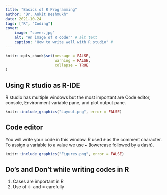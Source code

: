 ```yaml
---
title: "Basics of R Programming"
author: "Dr. Ankit Deshmukh"
date: 2021-10-24
tags: ["R", "Coding"]
cover:
    image: "cover.jpg"
    alt: "An image of R coder" # alt text
    caption: "How to write well with R studio" # 
---
```


```r
knitr::opts_chunk$set(message = FALSE, 
                      warning = FALSE,    
                      collapse = TRUE
)
```

## Using R studio as R-IDE
R studio has multiple windows but the most important are Code editor, console, Environment variable pane, and plot output pane. 

```r
knitr::include_graphics("Layout.png", error = FALSE)
```

## Code editor
You will write your code in this window. R used `#` as the comment character.  To assign a variable to a value we use `←` (lowercase followed by a dash).
 

```r
knitr::include_graphics("Figures.png", error = FALSE)
```

## Do's and Don't while writing codes in R


1. Cases are important in R
2. Use of  ← and = carefully




